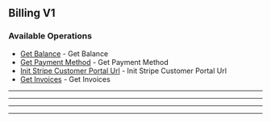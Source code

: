 
## Billing V1

### Available Operations

* [Get Balance](/unity/billing_v1/get_balance) - Get Balance
* [Get Payment Method](/unity/billing_v1/get_payment_method) - Get Payment Method
* [Init Stripe Customer Portal Url](/unity/billing_v1/init_stripe_customer_portal_url) - Init Stripe Customer Portal Url
* [Get Invoices](/unity/billing_v1/get_invoices) - Get Invoices

---
<GetBalance />

---
<GetPaymentMethod />

---
<InitStripeCustomerPortalUrl />

---
<GetInvoices />
